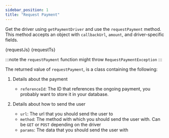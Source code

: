 ```yaml
---
sidebar_position: 1
title: "Request Payment"
---
```



Get the driver using `getPaymentDriver` and use the `requestPayment` method. This method accepts an object with `callbackUrl`, `amount`, and driver-specific fields. <!-- TODO -->

<Tabs>
  <TabItem value="javascript" label="JavaScript" default>
    <CodeBlock className="language-js" title="index.js">
      {requestJs}
    </CodeBlock>
  </TabItem>
  <TabItem value="typescript" label="TypeScript">
    <CodeBlock className="language-ts" title="index.ts">
      {requestTs}
    </CodeBlock>
  </TabItem>
</Tabs>

:::note
the `requestPayment` function might throw `RequestPaymentException`
:::

The returned value of `requestPayment`, is a class containing the following:

1. Details about the payment

   - `referenceId`: The ID that references the ongoing payment, you probably want to store it in your database.

2. Details about how to send the user

   - `url`: The url that you should send the user to
   - `method`: The method with which you should send the user with. Can be `GET` or `POST` depending on the driver
   - `params`: The data that you should send the user with
